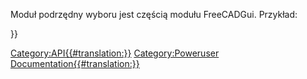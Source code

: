 <languages/>
{{VeryImportantMessage|''(Październik 2019)'' Nie edytuj tych stron. Informacje są niekompletne i nieaktualne. Najnowsze API można znaleźć w [https://freecad.org/api automatycznie generowana dokumentacja API], lub wygenerować dokumentację samodzielnie, śledząc dokument [[Source documentation/pl|Dokumentacja źródłowa]].}}

Moduł podrzędny wyboru jest częścią modułu FreeCADGui. Przykład:
{{Code|code=
import FreeCADGui
sel = FreeCADGui.Selection.getSelection()
}}

{{APIFunction|addSelection|FreeCAD.Object|Dodaje obiekt do zaznaczenia| }}
{{APIFunction|clearSelection|[string]|Czyści wybór podanej nazwy dokumentu. Jeżeli nie podano żadnego dokumentu, to czyszczony jest cały wybór.| }}
{{APIFunction|getSelection|[string]|Zwraca listę wybranych obiektów dokumentu dla podanej nazwy dokumentu. Jeśli nie podano żadnego dokumentu, zwracana jest pełna lista wybranych obiektów.|a list of document objects in the order they were selected.}}
{{APIFunction|getSelectionEx|[string]|Zwraca listę wybranych obiektów dla podanej nazwy dokumentu. Jeśli nie zostanie podany żaden dokument, zwrócony zostanie kompletny wybór. Używane do wyboru obiektów podrzędnych ''(np. niektóre krawędzie ściany)''.|a list of SelectionObjects in the order they were selected}}
{{APIFunction|isSelected|FreeCAD.Object|Sprawdza, czy dany obiekt jest zaznaczony| }}
{{APIFunction|removeSelection|FreeCAD.Object|Usuwa obiekt z zaznaczenia| }}

{{Userdocnavi{{#translation:}}}}
[[Category:API{{#translation:}}]]
[[Category:Poweruser Documentation{{#translation:}}]]
{{clear}}